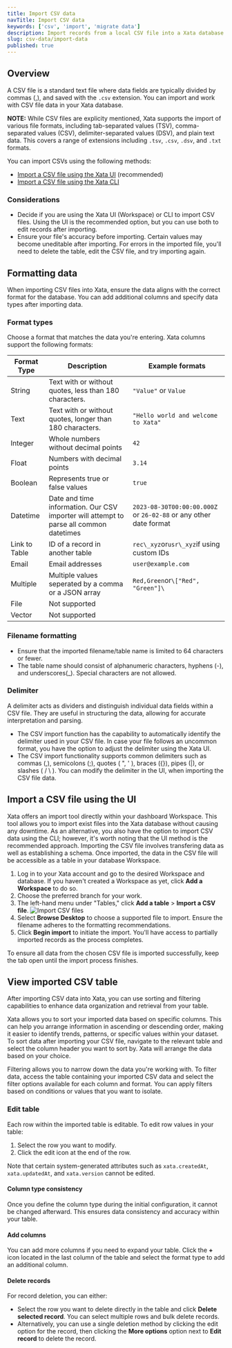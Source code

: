 ```yaml
---
title: Import CSV data
navTitle: Import CSV data
keywords: ['csv', 'import', 'migrate data']
description: Import records from a local CSV file into a Xata database table
slug: csv-data/import-data
published: true
---
```


## Overview

A CSV file is a standard text file where data fields are typically divided by commas (,), and saved with the `.csv` extension.
You can import and work with CSV file data in your Xata database.

**NOTE:** While CSV files are explicity mentioned, Xata supports the import of various file formats, including tab-separated values (TSV), comma-separated values (CSV), delimiter-separated values (DSV), and plain text data. This covers a range of extensions including `.tsv`, `.csv`, `.dsv`, and `.txt` formats.

You can import CSVs using the following methods:

- [Import a CSV file using the Xata UI](/docs/recipes/csv-data/import-data-ui#import-a-csv-file-using-the-ui) (recommended)
- [Import a CSV file using the Xata CLI](/docs/recipes/csv-data/import-data-cli)

### Considerations

- Decide if you are using the Xata UI (Workspace) or CLI to import CSV files. Using the UI is the recommended option, but you can use both to edit records after importing.
- Ensure your file's accuracy before importing. Certain values may become uneditable after importing. For errors in the imported file, you'll need to delete the table, edit the CSV file, and try importing again.

## Formatting data

When importing CSV files into Xata, ensure the data aligns with the correct format for the database. You can add additional columns and specify data types after importing data.

### Format types

Choose a format that matches the data you're entering. Xata columns support the following formats:

| Format Type   | Description                                                                            | Example formats                                                |
| ------------- | -------------------------------------------------------------------------------------- | -------------------------------------------------------------- |
| String        | Text with or without quotes, less than 180 characters.                                 | `"Value"` or `Value`                                           |
| Text          | Text with or without quotes, longer than 180 characters.                               | `"Hello world and welcome to Xata"`                             |
| Integer       | Whole numbers without decimal points                                                   | `42`                                                           |
| Float         | Numbers with decimal points                                                            | `3.14`                                                         |
| Boolean       | Represents true or false values                                                        | `true`                                                         |
| Datetime      | Date and time information. Our CSV importer will attempt to parse all common datetimes | `2023-08-30T00:00:00.000Z` or `26-02-88` or any other date format |
| Link to Table | ID of a record in another table                                                        | `rec\_xyz`or`usr\_xyz`if using custom IDs                      |
| Email         | Email addresses                                                                        | `user@example.com`                                             |
| Multiple      | Multiple values seperated by a comma or a JSON array                                   | `Red,Green`or`\["Red", "Green"]\`                              |
| File          | Not supported                                                                          |                                                                |
| Vector        | Not supported                                                                          |                                                                |

### Filename formatting

- Ensure that the imported filename/table name is limited to 64 characters or fewer.
- The table name should consist of alphanumeric characters, hyphens (-), and underscores(\_). Special characters are not allowed.

### Delimiter

A delimiter acts as dividers and distinguish individual data fields within a CSV file. They are useful in structuring the data, allowing for accurate interpretation and parsing.

- The CSV import function has the capability to automatically identify the delimiter used in your CSV file. In case your file follows an uncommon format, you have the option to adjust the delimiter using the Xata UI.
- The CSV import functionality supports common delimiters such as commas (,), semicolons (;), quotes ( ", ' ), braces ({}), pipes (|), or slashes ( / \ ). You can modify the delimiter in the UI, when importing the CSV file data.

## Import a CSV file using the UI

Xata offers an import tool directly within your dashboard Workspace. This tool allows you to import exist files into the Xata database without causing any downtime. As an alternative, you also have the option to import CSV data using the CLI; however, it's worth noting that the UI method is the recommended approach.
Importing the CSV file involves transfering data as well as establishing a schema. Once imported, the data in the CSV file will be accessible as a table in your database Workspace.

1.  Log in to your Xata account and go to the desired Workspace and database. If you haven't created a Workspace as yet, click **Add a Workspace** to do so.
2.  Choose the preferred branch for your work.
3.  The left-hand menu under "Tables," click **Add a table** > **Import a CSV file**.
    ![Import CSV files](../images/import-csv-file.png)
4.  Select **Browse Desktop** to choose a supported file to import. Ensure the filename adheres to the formatting recommendations.
5.  Click **Begin import** to initiate the import. You'll have access to partially imported records as the process completes.

<Alert status="warning">
  To ensure all data from the chosen CSV file is imported successfully, keep the tab open until the import process
  finishes.
</Alert>

## View imported CSV table

After importing CSV data into Xata, you can use sorting and filtering capabilities to enhance data organization and retrieval from your table.

Xata allows you to sort your imported data based on specific columns. This can help you arrange information in ascending or descending order, making it easier to identify trends, patterns, or specific values within your dataset.
To sort data after importing your CSV file, navigate to the relevant table and select the column header you want to sort by. Xata will arrange the data based on your choice.

Filtering allows you to narrow down the data you're working with. To filter data, access the table containing your imported CSV data and select the filter options available for each column and format. You can apply filters based on conditions or values that you want to isolate.

### Edit table

Each row within the imported table is editable. To edit row values in your table:

1.  Select the row you want to modify.
2.  Click the edit icon at the end of the row.

Note that certain system-generated attributes such as `xata.createdAt`, `xata.updatedAt`, and `xata.version` cannot be edited.

#### Column type consistency

Once you define the column type during the initial configuration, it cannot be changed afterward. This ensures data consistency and accuracy within your table.

#### Add columns

You can add more columns if you need to expand your table. Click the **+** icon located in the last column of the table and select the format type to add an additional column.

#### Delete records

For record deletion, you can either:

- Select the row you want to delete directly in the table and click **Delete selected record**. You can select multiple rows and bulk delete records.
- Alternatively, you can use a single deletion method by clicking the edit option for the record, then clicking the **More options** option next to **Edit record** to delete the record.
